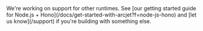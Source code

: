 
<Aside type="note" title="Other runtimes">
  We're working on support for other runtimes. See [our getting started guide
  for Node.js + Hono](/docs/get-started-with-arcjet?f=node-js-hono) and [let us
  know](/support) if you're building with something else.
</Aside>
